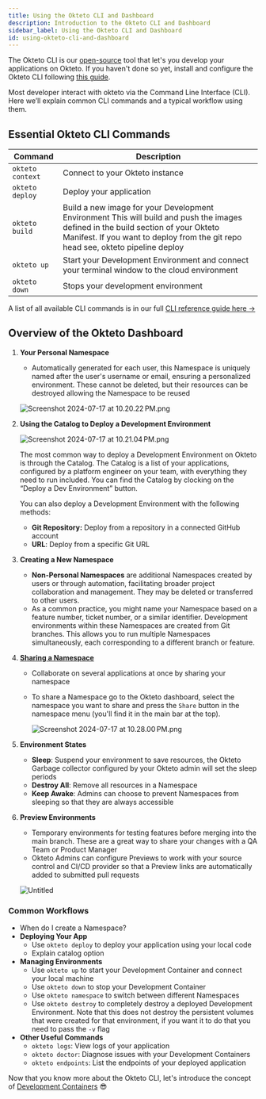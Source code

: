 ```yaml
---
title: Using the Okteto CLI and Dashboard
description: Introduction to the Okteto CLI and Dashboard
sidebar_label: Using the Okteto CLI and Dashboard
id: using-okteto-cli-and-dashboard
---
```



The Okteto CLI is our [open-source](https://github.com/okteto/okteto) tool that let's you develop your applications on Okteto.
If you haven't done so yet, install and configure the Okteto CLI following [this guide](get-started/install-okteto-cli.mdx).    

Most developer interact with okteto via the Command Line Interface (CLI). Here we’ll explain common CLI commands and a typical workflow using them.

## Essential Okteto CLI Commands

| Command | Description |
| --- | --- |
| `okteto context` | Connect to your Okteto instance |
| `okteto deploy` | Deploy your application |
| `okteto build` | Build a new image for your Development Environment This will build and push the images defined in the build section of your Okteto Manifest. If you want to deploy from the git repo head see, okteto pipeline deploy |
| `okteto up` | Start your Development Environment and connect your terminal window to the cloud environment |
| `okteto down` | Stops your development environment |

A list of all available CLI commands is in our full [CLI reference guide here ->](reference/okteto-cli.mdx)


## Overview of the Okteto Dashboard

1. **Your Personal Namespace**
    - Automatically generated for each user, this Namespace is uniquely named after the user's username or email, ensuring a personalized environment. These cannot be deleted, but their resources can be destroyed allowing the Namespace to be reused
    
    ![Screenshot 2024-07-17 at 10.20.22 PM.png](https://prod-files-secure.s3.us-west-2.amazonaws.com/1bd795a3-7364-48dd-8ecc-d7a1e4cab9d0/cfb35256-4cb4-460f-aa24-44c5eeb60e7d/Screenshot_2024-07-17_at_10.20.22_PM.png)
    
2. **Using the Catalog to Deploy a Development Environment**
    
    ![Screenshot 2024-07-17 at 10.21.04 PM.png](https://prod-files-secure.s3.us-west-2.amazonaws.com/1bd795a3-7364-48dd-8ecc-d7a1e4cab9d0/f9132257-47f3-4cc9-ab98-e0d56f83df84/Screenshot_2024-07-17_at_10.21.04_PM.png)
    
    The most common way to deploy a Development Environment on Okteto is through the Catalog. The Catalog is a list of your applications, configured by a platform engineer on your team, with everything they need to run included. You can find the Catalog by clocking on the “Deploy a Dev Environment” button.
    
    You can also deploy a Development Environment with the following methods:
    
    - **Git Repository:** Deploy from a repository in a connected GitHub account
    - **URL**: Deploy from a specific Git URL
3. **Creating a New Namespace**
    - **Non-Personal Namespaces**  are additional Namespaces created by users or through automation, facilitating broader project collaboration and management. They may be deleted or transferred to other users.
    - As a common practice, you might name your Namespace based on a feature number, ticket number, or a similar identifier. Development environments within these Namespaces are created from Git branches. This allows you to run multiple Namespaces simultaneously, each corresponding to a different branch or feature.
4. [**Sharing a Namespace**](https://www.okteto.com/docs/core/namespaces/#sharing-and-collaboration-with-namespaces)
    - Collaborate on several applications at once by sharing your namespace
    - To share a Namespace go to the Okteto dashboard, select the namespace you want to share and press the `Share` button in the namespace menu (you'll find it in the main bar at the top).
        
        ![Screenshot 2024-07-17 at 10.28.00 PM.png](https://prod-files-secure.s3.us-west-2.amazonaws.com/1bd795a3-7364-48dd-8ecc-d7a1e4cab9d0/369037e1-f6c4-4ab9-846e-388def24e2a9/Screenshot_2024-07-17_at_10.28.00_PM.png)
        
5. **Environment States**
    - **Sleep**: Suspend your environment to save resources, the Okteto Garbage collector configured by your Okteto admin will set the sleep periods
    - **Destroy All**: Remove all resources in a Namespace
    - **Keep Awake**: Admins can choose to prevent Namespaces from sleeping so that they are always accessible
6. **Preview Environments**
    - Temporary environments for testing features before merging into the main branch. These are a great way to share your changes with a QA Team or Product Manager
    - Okteto Admins can configure Previews to work with your source control and CI/CD provider so that a Preview links are automatically added to submitted pull requests
    
    ![Untitled](https://prod-files-secure.s3.us-west-2.amazonaws.com/1bd795a3-7364-48dd-8ecc-d7a1e4cab9d0/25fa1965-3e6e-4031-a9e9-33047c15f00e/Untitled.png)
    

### Common Workflows

- When do I create a Namespace?
- **Deploying Your App**
    - Use `okteto deploy` to deploy your application using your local code
    - Explain catalog option
- **Managing Environments**
    - Use `okteto up` to start your Development Container and connect your local machine
    - Use `okteto down` to stop your Development Container
    - Use `okteto namespace` to switch between different Namespaces
    - Use `okteto destroy` to completely destroy a deployed Development Environment. Note that this does not destroy the persistent volumes that were created for that environment, if you want it to do that you need to pass the `-v`  flag
- **Other Useful Commands**
    - `okteto logs`: View logs of your application
    - `okteto doctor`: Diagnose issues with your Development Containers
    - `okteto endpoints`: List the endpoints of your deployed application




Now that you know more about the Okteto CLI, let's introduce the concept of [Development Containers](development/containers/index.mdx) 😎
